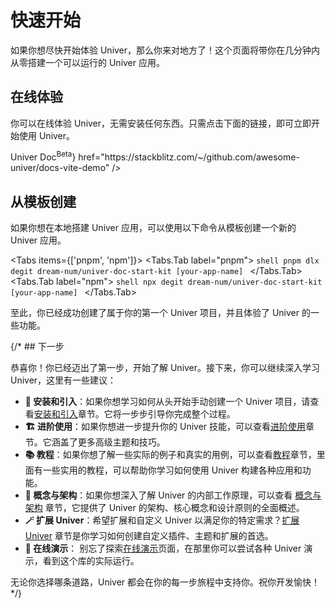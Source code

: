
# 快速开始

如果你想尽快开始体验 Univer，那么你来对地方了！这个页面将带你在几分钟内从零搭建一个可以运行的 Univer 应用。

## 在线体验

你可以在线体验 Univer，无需安装任何东西。只需点击下面的链接，即可立即开始使用 Univer。

<Cards>
  <Card
    icon="📝"
    title={<span className="">Univer Doc<sup>Beta</sup></span>}
    href="https://stackblitz.com/~/github.com/awesome-univer/docs-vite-demo"
  />
</Cards>

## 从模板创建

如果你想在本地搭建 Univer 应用，可以使用以下命令从模板创建一个新的 Univer 应用。

<Tabs items={['pnpm', 'npm']}>
  <Tabs.Tab label="pnpm">
    ```shell
    pnpm dlx degit dream-num/univer-doc-start-kit [your-app-name]
    ```
  </Tabs.Tab>
  <Tabs.Tab label="npm">
    ```shell
    npx degit dream-num/univer-doc-start-kit [your-app-name]
    ```
  </Tabs.Tab>
</Tabs>

至此，你已经成功创建了属于你的第一个 Univer 项目，并且体验了 Univer 的一些功能。

{/* ## 下一步

恭喜你！你已经迈出了第一步，开始了解 Univer。接下来，你可以继续深入学习 Univer，这里有一些建议：

- **🔰 安装和引入**：如果你想学习如何从头开始手动创建一个 Univer 项目，请查看[安装和引入](/guides/doc/getting-started/installation)章节。它将一步步引导你完成整个过程。
- **🏗️ 进阶使用**：如果你想进一步提升你的 Univer 技能，可以查看[进阶使用](/guides/general/advanced/univer-plugins)章节。它涵盖了更多高级主题和技巧。
- **📚 教程**：如果你想了解一些实际的例子和真实的用例，可以查看[教程](/zh-cn/guides/tutorials/csv-import-plugin)章节，里面有一些实用的教程，可以帮助你学习如何使用 Univer 构建各种应用和功能。
- **🧱 概念与架构**：如果你想深入了解 Univer 的内部工作原理，可以查看 [概念与架构](/zh-cn/guides/concepts-and-architecture/architecture/) 章节，它提供了 Univer 的架构、核心概念和设计原则的全面概述。
- **🪄 扩展 Univer**：希望扩展和自定义 Univer 以满足你的特定需求？[扩展 Univer](/zh-cn/guides/customization) 章节是你学习如何创建自定义插件、主题和扩展的首选。
- **🎢 在线演示**： 别忘了探索[在线演示](/playground)页面，在那里你可以尝试各种 Univer 演示，看到这个库的实际运行。

无论你选择哪条道路，Univer 都会在你的每一步旅程中支持你。祝你开发愉快！ */}

